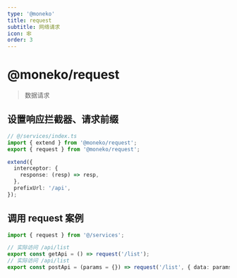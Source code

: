 ```yaml
---
type: '@moneko'
title: request
subtitle: 网络请求
icon: 🕸️
order: 3
---
```


# @moneko/request

> 数据请求

## 设置响应拦截器、请求前缀

```typescript
// @/services/index.ts
import { extend } from '@moneko/request';
export { request } from '@moneko/request';

extend({
  interceptor: {
    response: (resp) => resp,
  },
  prefixUrl: '/api',
});
```

## 调用 request 案例

```typescript
import { request } from '@/services';

// 实际访问 /api/list
export const getApi = () => request('/list');
// 实际访问 /api/list
export const postApi = (params = {}) => request('/list', { data: params, method: 'POST' });
```
